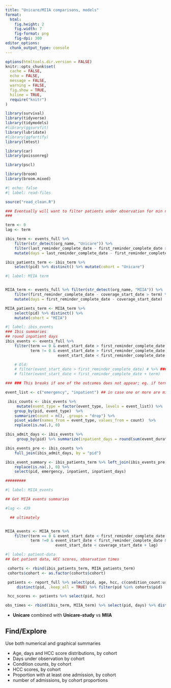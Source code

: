 ```yaml
---
title: "Unicare/MIIA comparisons, models"
format:
  html:
    fig.height: 2
    fig.width: 7
    fig-format: png
    fig-dpi: 300
editor_options:
  chunk_output_type: console
---
```


```r
options(htmltools.dir.version = FALSE)
knitr::opts_chunk$set(
  cache = FALSE,
  echo = FALSE,
  message = FALSE,
  warning = FALSE,
  fig.show = TRUE,
  hiline = TRUE,
  require("knitr")
)

```

```r
library(survival)
library(tidyverse)
library(tidymodels)
#library(ggsurvfit)
library(lubridate)
#library(ggfortify)
library(lmtest)

library(car)
library(poissonreg)

library(pscl)

library(broom)
library(broom.mixed)

```

```r
#| echo: false
#| label: read-files

source("read_clean.R")

```

```r


### Eventually will want to filter patients under observation for min number of days,
###

term <- 0
lag <- term

ibis_term <- events_full %>%
    filter(str_detect(org_name, "Unicare")) %>%
    filter(last_reminder_complete_date - first_reminder_complete_date > term) %>%
    mutate(days = last_reminder_complete_date - first_reminder_complete_date)

ibis_patients_term <- ibis_term %>%
    select(pid) %>% distinct() %>% mutate(cohort = "Unicare")


```

```r
#| label: MIIA term


MIIA_term <- events_full %>% filter(str_detect(org_name, "MIIA")) %>%
    filter(first_reminder_complete_date - coverage_start_date > term) %>%
    mutate(days = first_reminder_complete_date - coverage_start_date)

MIIA_patients_term <- MIIA_term %>%
    select(pid) %>% distinct() %>%
    mutate(cohort = "MIIA")

```

```r
#| label: ibis_events
### Ibis summaries
## round inpatient days
ibis_events <- events_full %>%
    filter(term == 0 & event_start_date > first_reminder_complete_date |
           term != 0 & event_start_date > first_reminder_complete_date &
                       event_start_date < first_reminder_complete_date + term)

    # Old:
    # filter(event_start_date > first_reminder_complete_date) # %>% ### term here!!
    # filter(event_start_date < first_reminder_complete_date + term)

### ### This breaks if one of the outcomes does not appear; eg. if term is large.

event_list <- c("emergency", "inpatient") ## in case one or more are missing

 ibis_counts <- ibis_events %>%
     mutate(event_type = factor(event_type, levels = event_list)) %>%
    group_by(pid, event_type)  %>%
    summarize(count = n(), .groups = "drop") %>%
    pivot_wider(names_from = event_type, values_from = count)  %>%
    replace(is.na(.), 0)

ibis_admit_days <- ibis_events %>%
     group_by(pid) %>% summarize(inpatient_days = round(sum(event_duration_days), 0))

ibis_events_pre <- ibis_counts %>%
    full_join(ibis_admit_days, by = "pid")

ibis_event_summary <- ibis_patients_term %>% left_join(ibis_events_pre, by = "pid") %>%
    replace(is.na(.), 0) %>%
    select(pid, emergency, inpatient, inpatient_days)

#########
```

```r
#| label: MIIA_events

## Get MIIA events summaries

#lag <- 439

  ## ultimately


MIIA_events <- MIIA_term %>%
    filter(term == 0 & event_start_date < first_reminder_complete_date |
           term !=0 & event_start_date < first_reminder_complete_date &
                      event_start_date < coverage_start_date + lag)

```

```r
#| label: patient-data
## Get patient data, HCC scores, observation times

 cohorts <- rbind(ibis_patients_term, MIIA_patients_term)
 cohorts$cohort <- as.factor(cohorts$cohort)

 patients <- report_full %>% select(pid, age, hcc, c(condition_count:urologic_cancer)) %>% 
     distinct(pid, .keep_all = TRUE) %>% filter(pid %in% cohorts$pid)

 hcc_scores <- patients %>% select(pid, hcc)

obs_times <- rbind(ibis_term, MIIA_term) %>% select(pid, days) %>% distinct()

```

-   **Unicare** combined with **Unicare-study** vs **MIIA**

## Find/Explore

Use both numerical and graphical summaries

-   Age, days and HCC score distributions, by cohort
-   Days under observation by cohort
-   Condition counts, by cohort
-   HCC scores, by cohort
-   Proportion with at least one admission, by cohort
-   number of admissions, by cohort proportions
